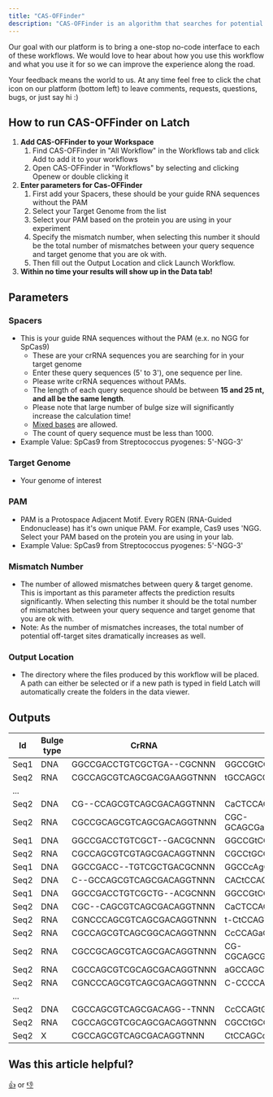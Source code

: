 ```yaml
---
title: "CAS-OFFinder"
description: "CAS-OFFinder is an algorithm that searches for potential off-target sites of Cas9 RNA-guided endonucleases. It is one of the most highly cited & consistent tools for this purpose."
---
```


<Note>
   Our goal with our platform is to bring a one-stop no-code interface to each of these workflows. We would love to hear about how you use this workflow and what you use it for so we can improve the experience along the road.

   Your feedback means the world to us. At any time feel free to click the chat icon on our platform (bottom left) to leave comments, requests, questions, bugs, or just say hi :)
</Note>

## How to run CAS-OFFinder on Latch

1. **Add CAS-OFFinder to your Workspace**
   1. Find CAS-OFFinder in "All Workflow" in the Workflows tab and click Add to add it to your workflows
   2. Open CAS-OFFinder in "Workflows" by selecting and clicking Openew or double clicking it
2. **Enter parameters for Cas-OFFinder**
   1. First add your Spacers, these should be your guide RNA sequences without the PAM
   2. Select your Target Genome from the list
   3. Select your PAM based on the protein you are using in your experiment
   4. Specify the mismatch number, when selecting this number it should be the total number of mismatches between your query sequence and target genome that you are ok with.
   5. Then fill out the Output Location and click Launch Workflow.
3. **Within no time your results will show up in the Data tab!**

## Parameters

### Spacers

- This is your guide RNA sequences without the PAM (e.x. no NGG for SpCas9)
  - These are your crRNA sequences you are searching for in your target genome
  - Enter these query sequences (5' to 3'), one sequence per line.
  - Please write crRNA sequences without PAMs.
  - The length of each query sequence should be between **15 and 25 nt, and all be the same length**.
  - Please note that large number of bulge size will significantly increase the calculation time!
  - [Mixed bases](http://www.rgenome.net/cas-offinder/portable#mixedbases) are allowed.
  - The count of query sequence must be less than 1000.
- Example Value: SpCas9 from Streptococcus pyogenes: 5'-NGG-3'

### Target Genome

- Your genome of interest

### PAM

- PAM is a Protospace Adjacent Motif. Every RGEN (RNA-Guided Endonuclease) has it's own unique PAM. For example, Cas9 uses 'NGG. Select your PAM based on the protein you are using in your lab.
- Example Value: SpCas9 from Streptococcus pyogenes: 5'-NGG-3'

### Mismatch Number

- The number of allowed mismatches between query & target genome. This is important as this parameter affects the prediction results significantly. When selecting this number it should be the total number of mismatches between your query sequence and target genome that you are ok with.
- Note: As the number of mismatches increases, the total number of potential off-target sites dramatically increases as well.

### Output Location

- The directory where the files produced by this workflow will be placed. A path can either be selected or if a new path is typed in field Latch will automatically create the folders in the data viewer.

## Outputs

| Id   | Bulge type | CrRNA                     | DNA                       | Chromosome | Location | Direction | Mismatches | Bulge Size |
| ---- | ---------- | ------------------------- | ------------------------- | ---------- | -------- | --------- | ---------- | ---------- |
| Seq1 | DNA        | GGCCGACCTGTCGCTGA--CGCNNN | GGCCGtCCTGTtGCTGAGACtCGGG | chr1       | 17408102 | -         | 3          | 2          |
| Seq2 | RNA        | CGCCAGCGTCAGCGACGAAGGTNNN | tGCCAGCGgCAGCGA-GAAGtTTAG | chr1       | 8462729  | +         | 3          | 1          |
| ...  |            |                           |                           |            | 0        |           | 0          | 0          |
| Seq2 | DNA        | CG--CCAGCGTCAGCGACAGGTNNN | CaCTCCAGCcTCAGCGACAGGcAAG | chr1       | 18173251 | -         | 3          | 2          |
| Seq2 | RNA        | CGCCGCAGCGTCAGCGACAGGTNNN | CGC-GCAGCGaCAGgGAgAGGTGAG | chr1       | 1273663  | -         | 3          | 1          |
| Seq1 | DNA        | GGCCGACCTGTCGCT--GACGCNNN | GGCCGtCCTGTtGCTGAGACtCGGG | chr1       | 17408102 | -         | 3          | 2          |
| Seq2 | RNA        | CGCCAGCGTCGTAGCGACAGGTNNN | CGCCtGCGg-GgAGCtACAGGTGAG | chr1       | 18888560 | -         | 3          | 1          |
| Seq1 | DNA        | GGCCGACC--TGTCGCTGACGCNNN | GGCCcAgCTCTGTCGCTGACGgGAG | chr1       | 40979785 | -         | 3          | 2          |
| Seq2 | DNA        | C--GCCAGCGTCAGCGACAGGTNNN | CACtCCAGCcTCAGCGACAGGcAAG | chr1       | 18173251 | -         | 3          | 2          |
| Seq1 | DNA        | GGCCGACCTGTCGCTG--ACGCNNN | GGCCGtCCTGTtGCTGAGACtCGGG | chr1       | 17408102 | -         | 3          | 2          |
| Seq2 | DNA        | CGC--CAGCGTCAGCGACAGGTNNN | CaCTCCAGCcTCAGCGACAGGcAAG | chr1       | 18173251 | -         | 3          | 2          |
| Seq2 | RNA        | CGNCCCAGCGTCAGCGACAGGTNNN | t-CtCCAGCcTCAGCGACAGGcAAG | chr1       | 18173254 | -         | 3          | 1          |
| Seq2 | RNA        | CGCCAGCGTCAGCGGCACAGGTNNN | CcCCAGaGTCAGC-GCACAGaTGGG | chr1       | 4006295  | -         | 3          | 1          |
| Seq2 | RNA        | CGCCGCAGCGTCAGCGACAGGTNNN | CG-CGCAGCGaCAGgGAgAGGTGAG | chr1       | 1273663  | -         | 3          | 1          |
| Seq2 | RNA        | CGCCAGCGTCGCAGCGACAGGTNNN | aGCCAGCt-CtCAGCGACAGcTGAG | chr1       | 91631879 | -         | 3          | 1          |
| Seq2 | RNA        | CGNCCCAGCGTCAGCGACAGGTNNN | C-CCCCAGtGTCActGACAGGTGGG | chr1       | 5502832  | -         | 3          | 1          |
| ...  |            |                           |                           |            | 0        |           | 0          | 0          |
| Seq2 | DNA        | CGCCAGCGTCAGCGACAGG--TNNN | CcCCAGtGTCAGCcACAGGGCTCAG | chr1       | 34978273 | -         | 3          | 2          |
| Seq2 | RNA        | CGCCAGCGTCGCAGCGACAGGTNNN | CGCCtGCG-CGgAGCtACAGGTGAG | chr1       | 18888560 | -         | 3          | 1          |
| Seq2 | X          | CGCCAGCGTCAGCGACAGGTNNN   | CtCCAGCcTCAGCGACAGGcAAG   | chr1       | 18173253 | -         | 3          | 0          |

## Was this article helpful?

[👍](https://gucjxnd0b2v.typeform.com/to/pHRudLeW?typeform-medium=embed-email#source=getting-started&answers-dba3616d-33cf-4869-9661-56a59736abc2=dba3616d-33cf-4869-9661-56a59736abc2-yes) or [👎](https://gucjxnd0b2v.typeform.com/to/pHRudLeW?typeform-medium=embed-email#source=getting-started&answers-dba3616d-33cf-4869-9661-56a59736abc2=dba3616d-33cf-4869-9661-56a59736abc2-no)
